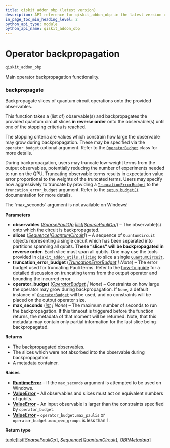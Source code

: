 ```yaml
---
title: qiskit_addon_obp (latest version)
description: API reference for qiskit_addon_obp in the latest version of qiskit-addon-obp
in_page_toc_min_heading_level: 2
python_api_type: module
python_api_name: qiskit_addon_obp
---
```


<span id="module-qiskit_addon_obp" />

<span id="operator-backpropagation-qiskit-addon-obp" />

# Operator backpropagation

`qiskit_addon_obp`

Main operator backpropagation functionality.

### backpropagate

<Function id="qiskit_addon_obp.backpropagate" github="https://github.com/Qiskit/qiskit-addon-obp/tree/stable/0.1/qiskit_addon_obp/backpropagation.py#L47-L288" signature="backpropagate(observables, slices, *, truncation_error_budget=None, operator_budget=None, max_seconds=None)">
  Backpropagate slices of quantum circuit operations onto the provided observables.

  This function takes a (list of) observable(s) and backpropagates the provided quantum circuit slices **in reverse order** onto the observable(s) until one of the stopping criteria is reached.

  The stopping criteria are values which constrain how large the observable may grow during backpropagation. These may be specified via the `operator_budget` optional argument. Refer to the [`OperatorBudget`](utils-simplify#operatorbudget "qiskit_addon_obp.utils.simplify.OperatorBudget") class for more details.

  During backpropagation, users may truncate low-weight terms from the output observables, potentially reducing the number of experiments needed to run on the QPU. Truncating observable terms results in expectation value error proportional to the weights of the truncated terms. Users may specify how aggressively to truncate by providing a [`TruncationErrorBudget`](utils-truncating#truncationerrorbudget "qiskit_addon_obp.utils.truncating.TruncationErrorBudget") to the `truncation_error_budget` argument. Refer to the [`setup_budget()`](utils-truncating#setup_budget "qiskit_addon_obp.utils.truncating.setup_budget") documentation for more details.

  <Admonition title="Warning" type="caution">
    The `max_seconds` argument is not available on Windows!
  </Admonition>

  **Parameters**

  *   **observables** ([*SparsePauliOp*](/api/qiskit/qiskit.quantum_info.SparsePauliOp "(in Qiskit v1.2)")  *|*[*list*](https://docs.python.org/3/library/stdtypes.html#list "(in Python v3.13)")*\[*[*SparsePauliOp*](/api/qiskit/qiskit.quantum_info.SparsePauliOp "(in Qiskit v1.2)")*]*) – The observable(s) onto which the circuit is backpropagated.
  *   **slices** ([*Sequence*](https://docs.python.org/3/library/collections.abc.html#collections.abc.Sequence "(in Python v3.13)")*\[*[*QuantumCircuit*](/api/qiskit/qiskit.circuit.QuantumCircuit "(in Qiskit v1.2)")*]*) – A sequence of `QuantumCircuit` objects representing a single circuit which has been separated into partitions spanning all qubits. **These “slices” will be backpropagated in reverse order.** Each slice must span all qubits. One may use the tools provided in [`qiskit_addon_utils.slicing`](https://qiskit.github.io/qiskit-addon-utils/apidocs/qiskit_addon_utils.slicing.html#module-qiskit_addon_utils.slicing "(in Qiskit addon utilities)") to slice a single [`QuantumCircuit`](/api/qiskit/qiskit.circuit.QuantumCircuit "(in Qiskit v1.2)").
  *   **truncation\_error\_budget** ([*TruncationErrorBudget*](utils-truncating#truncationerrorbudget "qiskit_addon_obp.utils.truncating.TruncationErrorBudget") *| None*) – The error budget used for truncating Pauli terms. Refer to the [how-to guide](https://qiskit.github.io/qiskit-addon-obp/how_tos/truncate_operator_terms.html) for a detailed discussion on truncating terms from the output operator and bounding the incurred error.
  *   **operator\_budget** ([*OperatorBudget*](utils-simplify#operatorbudget "qiskit_addon_obp.utils.simplify.OperatorBudget") *| None*) – Constraints on how large the operator may grow during backpropagation. If `None`, a default instance of [`OperatorBudget`](utils-simplify#operatorbudget "qiskit_addon_obp.utils.simplify.OperatorBudget") will be used, and no constraints will be placed on the output operator size.
  *   **max\_seconds** ([*int*](https://docs.python.org/3/library/functions.html#int "(in Python v3.13)") *| None*) – The maximum number of seconds to run the backpropagation. If this timeout is triggered before the function returns, the metadata of that moment will be returned. Note, that this metadata may contain only partial information for the last slice being backpropagated.

  **Returns**

  *   The backpropagated observables.
  *   The slices which were not absorbed into the observable during backpropagation.
  *   A metadata container.

  **Raises**

  *   [**RuntimeError**](https://docs.python.org/3/library/exceptions.html#RuntimeError "(in Python v3.13)") – If the `max_seconds` argument is attempted to be used on Windows.
  *   [**ValueError**](https://docs.python.org/3/library/exceptions.html#ValueError "(in Python v3.13)") – All observables and slices must act on equivalent numbers of qubits.
  *   [**ValueError**](https://docs.python.org/3/library/exceptions.html#ValueError "(in Python v3.13)") – An input observable is larger than the constraints specified by `operator_budget`.
  *   [**ValueError**](https://docs.python.org/3/library/exceptions.html#ValueError "(in Python v3.13)") – `operator_budget.max_paulis` or `operator_budget.max_qwc_groups` is less than 1.

  **Return type**

  [tuple](https://docs.python.org/3/library/stdtypes.html#tuple "(in Python v3.13)")\[[list](https://docs.python.org/3/library/stdtypes.html#list "(in Python v3.13)")\[[*SparsePauliOp*](/api/qiskit/qiskit.quantum_info.SparsePauliOp "(in Qiskit v1.2)")], [*Sequence*](https://docs.python.org/3/library/collections.abc.html#collections.abc.Sequence "(in Python v3.13)")\[[*QuantumCircuit*](/api/qiskit/qiskit.circuit.QuantumCircuit "(in Qiskit v1.2)")], [*OBPMetadata*](utils-metadata-obp-metadata "qiskit_addon_obp.utils.metadata.OBPMetadata")]
</Function>

